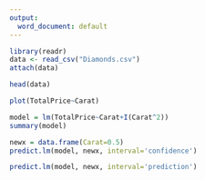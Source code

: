 ```yaml
---
output:
  word_document: default
---
```

```r
library(readr)
data <- read_csv("Diamonds.csv")
attach(data)
```
```r
head(data)
```
```r
plot(TotalPrice~Carat)
```
```r
model = lm(TotalPrice~Carat+I(Carat^2))
summary(model)
```
```r
newx = data.frame(Carat=0.5)
predict.lm(model, newx, interval='confidence')
```
```r
predict.lm(model, newx, interval='prediction')
```